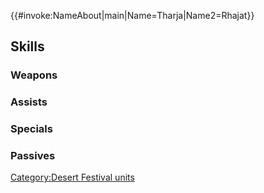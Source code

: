 {{#invoke:NameAbout|main|Name=Tharja|Name2=Rhajat}}{{HeroPage Tabs}}
{{Hero Infobox
|Name=Tharja
|Title=Florid Charmer
|WeaponType=Green Tome
|MoveType=Flying
|Origin=Fire Emblem Awakening
|Gender=Female
|actorEN=Stephanie Sheh
|actorJP=高田憂希
|artist=チーコ
|additionDate=January 18, 2021
|releaseDate=January 18, 2021
|cv1=10
|cv2=400300
|TagID=砂漠サーリャ
|InternalID=619
|Properties=special,specRate_202402
|description=A mage of Plegia who commands powerful dark magic. Wearing particularly enchanting attire to a festival celebrating her homeland's culture. Appears in Fire Emblem Awakening.
}}
{{Stats Page
|Lv1HP=18|Lv1ATK=9|Lv1SPD=11|Lv1DEF=4|Lv1RES=5
|GRHP=50|GRATK=70|GRSPD=70|GRDEF=35|GRRES=40
}}
==Skills==
===Weapons===
{{Weapons Table
|weapon1=Wind
|weapon1Default=1
|weapon1Unlock=1
|weapon2=Elwind
|weapon2Default=2
|weapon2Unlock=2
|weapon3=Plegian Torch
|weapon3Default=3
|weapon3Unlock=3
|weapon4=Plegian Torch+
|weapon4Default=5
|weapon4Unlock=5
}}
===Assists===
{{Assists Table}}
===Specials===
{{Specials Table
|special1=Retribution
|special1Default=4
|special1Unlock=3
|special2=Reprisal
|special2Unlock=4
}}
===Passives===
{{Passives Table
|passiveA1=Darting Blow 1
|passiveA2=Swift Sparrow 1
|passiveA3=Swift Sparrow 2
|passiveA4=Swift Sparrow 3
|passiveA1Unlock=2
|passiveA2Unlock=3
|passiveA3Unlock=4
|passiveA4Unlock=5
|passiveC1=Spd/Res Rein 1
|passiveC2=Spd/Res Rein 2
|passiveC3=Spd/Res Rein 3
|passiveC1Unlock=3
|passiveC2Unlock=4
|passiveC3Unlock=5
}}
{{Heroes Navbox}}
[[Category:Desert Festival units]]